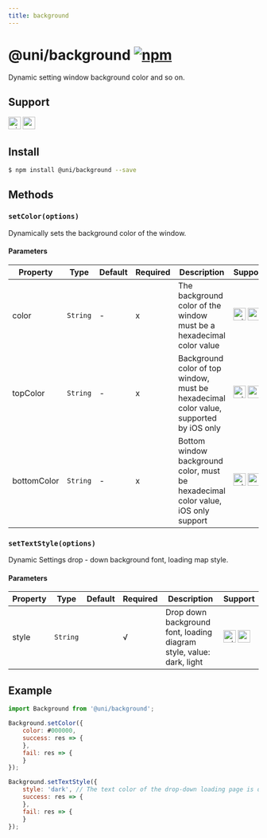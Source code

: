 ```yaml
---
title: background
---
```


# @uni/background [![npm](https://img.shields.io/npm/v/@uni/background.svg)](https://www.npmjs.com/package/@uni/background)

Dynamic setting window background color and so on.

## Support
<img alt="miniApp" src="https://gw.alicdn.com/tfs/TB1bBpmbRCw3KVjSZFuXXcAOpXa-200-200.svg" width="25px" height="25px" /> <img alt="wechatMiniprogram" src="https://img.alicdn.com/tfs/TB1slcYdxv1gK0jSZFFXXb0sXXa-200-200.svg" width="25px" height="25px">

## Install

```bash
$ npm install @uni/background --save
```

## Methods

### `setColor(options)`

Dynamically sets the background color of the window.

#### Parameters
| Property    | Type     | Default | Required | Description            | Support                                 |
| ----------- | -------- | ------- | -------- | ---------------------- | --------------------------------------- |
| color       | `String` |   -      | x    | The background color of the window must be a hexadecimal color value | <img alt="miniApp" src="https://gw.alicdn.com/tfs/TB1bBpmbRCw3KVjSZFuXXcAOpXa-200-200.svg" width="25px" height="25px" /> <img alt="wechatMiniprogram" src="https://img.alicdn.com/tfs/TB1slcYdxv1gK0jSZFFXXb0sXXa-200-200.svg" width="25px" height="25px"> |
| topColor    | `String` |   -      | x    | Background color of top window, must be hexadecimal color value, supported by iOS only | <img alt="miniApp" src="https://gw.alicdn.com/tfs/TB1bBpmbRCw3KVjSZFuXXcAOpXa-200-200.svg" width="25px" height="25px" /> <img alt="wechatMiniprogram" src="https://img.alicdn.com/tfs/TB1slcYdxv1gK0jSZFFXXb0sXXa-200-200.svg" width="25px" height="25px"> |
| bottomColor | `String` |    -     | x    |Bottom window background color, must be hexadecimal color value, iOS only support| <img alt="miniApp" src="https://gw.alicdn.com/tfs/TB1bBpmbRCw3KVjSZFuXXcAOpXa-200-200.svg" width="25px" height="25px" /> <img alt="wechatMiniprogram" src="https://img.alicdn.com/tfs/TB1slcYdxv1gK0jSZFFXXb0sXXa-200-200.svg" width="25px" height="25px"> |

### `setTextStyle(options)`

Dynamic Settings drop - down background font, loading map style.

#### Parameters
| Property    | Type     | Default | Required | Description            | Support                                 |
| ----------- | -------- | ------- | -------- | ---------------------- | --------------------------------------- |
| style       | `String` |         | √    | Drop down background font, loading diagram style, value: dark, light | <img alt="miniApp" src="https://gw.alicdn.com/tfs/TB1bBpmbRCw3KVjSZFuXXcAOpXa-200-200.svg" width="25px" height="25px" /> <img alt="wechatMiniprogram" src="https://img.alicdn.com/tfs/TB1slcYdxv1gK0jSZFFXXb0sXXa-200-200.svg" width="25px" height="25px"> |

## Example

```js
import Background from '@uni/background';

Background.setColor({
    color: #000000,
    success: res => {
    },
    fail: res => {
    }
});

Background.setTextStyle({
    style: 'dark', // The text color of the drop-down loading page is dark
    success: res => {
    },
    fail: res => {
    }
});

```

